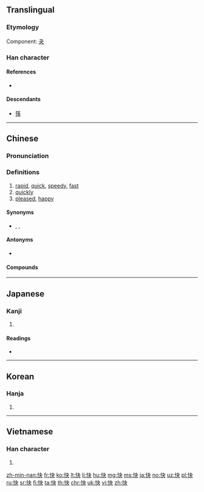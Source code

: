 ==Translingual==

===Etymology===
Component: [[夬]]

===Han character===
{{Han char|rn=61|rad=心|as=04|sn=7|four=95030|canj=PDK|ids=⿰忄夬}}

====References====
* {{Han ref|kx=0377.290|dkj=10369|dj=0705.160|hdz=42278.110|uh=5FEB|ud=24555|bh=A7D6|bd=42966}}

====Descendants====
* [[筷]]

----

==Chinese==
{{zh-forms}}

===Pronunciation===
{{zh-pron
|m=kuài
|ma=y
|c=faai3
|h=pfs=khoai
|mn=khoài/khuìⁿ
|w=2khua
|mc=y
|oc=y
|cat=a,adv
}}

===Definitions===
{{zh-hanzi}}

# [[rapid]], [[quick]], [[speedy]], [[fast]]
# [[quickly]]
# [[pleased]], [[happy]]

====Synonyms====
* {{sense|quick}} {{zh-l|快速}}, {{zh-l|迅速}}, {{q|Cantonese}} {{zh-l|快脆}}

====Antonyms====
* {{zh-l|慢}}

====Compounds====
{{der5
|{{zh-l|快板兒}}
|{{zh-l|快報}}
|{{zh-l|快步流星}}
|{{zh-l|快餐}}
|{{zh-l|快暢}}
|{{zh-l|快車}}
|{{zh-l|快衝膠卷}}
|{{zh-l|快當}}
|{{zh-l|快刀斬亂麻}}
|{{zh-l|快遞}}
|{{zh-l|快感}}
|{{zh-l|快活}}
|{{zh-l|快貨}}
|{{zh-l|快件}}
|{{zh-l|快捷}}
|{{zh-l|快樂}}
|{{zh-l|快馬加鞭}}
|{{zh-l|快慢}}
|{{zh-l|快門}}
|{{zh-l|快槍}}
|{{zh-l|快人快語}}
|{{zh-l|快食面}}
|{{zh-l|快事}}
|{{zh-l|快適}}
|{{zh-l|快手}}
|{{zh-l|快手兒}}
|{{zh-l|快書}}
|{{zh-l|快速}}
|{{zh-l|快艇}}
|{{zh-l|快慰}}
|{{zh-l|快相}}
|{{zh-l|快心}}
|{{zh-l|快信}}
|{{zh-l|快訊}}
|{{zh-l|快要}}
|{{zh-l|快意}}
}}

{{zh-cat|Beginning}}

----

==Japanese==

===Kanji===
{{ja-kanji|grade=5|rs=心04}}

# {{defn|lang=ja|sort=心04}}

====Readings====
* {{ja-readings|goon=[[け]] (ke)|kanon=[[かい]] (kai)|kun=[[こころよい]] (kokoroyoi)}}

----

==Korean==

===Hanja===
{{ko-hanja|hangeul=쾌|eumhun=|mr=k'wae|y=khway}}

# {{defn|lang=ko|sort=心04}}

----

==Vietnamese==

===Han character===
{{vi-hantu|[[khoái]], [[khuấy]], [[khoáy]], [[sướng]]|rs=心04}}

# {{defn|lang=vi|sort=心04}}

[[zh-min-nan:快]]
[[fr:快]]
[[ko:快]]
[[lt:快]]
[[li:快]]
[[hu:快]]
[[mg:快]]
[[ms:快]]
[[ja:快]]
[[no:快]]
[[uz:快]]
[[pl:快]]
[[ru:快]]
[[sr:快]]
[[fi:快]]
[[ta:快]]
[[th:快]]
[[chr:快]]
[[uk:快]]
[[vi:快]]
[[zh:快]]